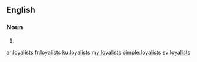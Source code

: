 ==English==

===Noun===
{{head|en|plural}}

# {{plural of|loyalist|lang=en|nocat=1}}

[[ar:loyalists]]
[[fr:loyalists]]
[[ku:loyalists]]
[[my:loyalists]]
[[simple:loyalists]]
[[sv:loyalists]]